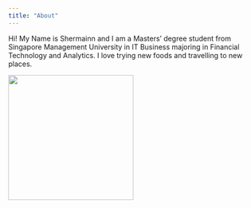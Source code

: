 ```yaml
---
title: "About"
---
```


Hi! My Name is Shermainn and I am a Masters' degree student from Singapore Management University in IT Business majoring in Financial Technology and Analytics. I love trying new foods and travelling to new places.

![](images/FullSizeRender.jpeg){width="251"}
